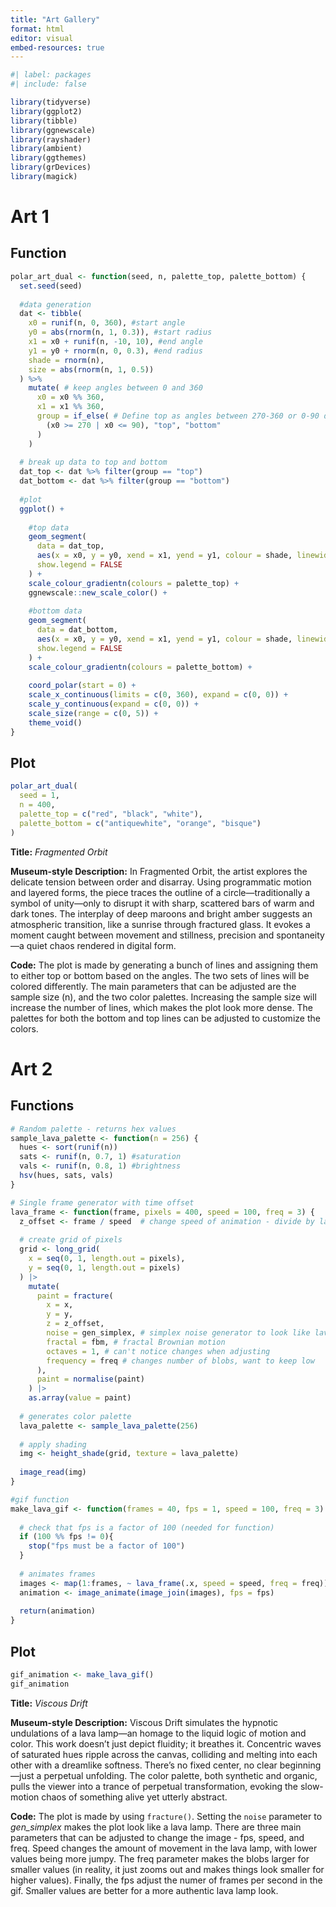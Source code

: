 ```yaml
---
title: "Art Gallery"
format: html
editor: visual
embed-resources: true
---
```


```r
#| label: packages
#| include: false

library(tidyverse)
library(ggplot2)
library(tibble)
library(ggnewscale)
library(rayshader)
library(ambient)
library(ggthemes)
library(grDevices)
library(magick)
```



# Art 1

## Function

```r
polar_art_dual <- function(seed, n, palette_top, palette_bottom) {
  set.seed(seed)
  
  #data generation
  dat <- tibble(
    x0 = runif(n, 0, 360), #start angle
    y0 = abs(rnorm(n, 1, 0.3)), #start radius
    x1 = x0 + runif(n, -10, 10), #end angle
    y1 = y0 + rnorm(n, 0, 0.3), #end radius
    shade = rnorm(n),
    size = abs(rnorm(n, 1, 0.5))
  ) %>%
    mutate( # keep angles between 0 and 360
      x0 = x0 %% 360,
      x1 = x1 %% 360,
      group = if_else( # Define top as angles between 270-360 or 0-90 degrees
        (x0 >= 270 | x0 <= 90), "top", "bottom"
      )
    )
  
  # break up data to top and bottom
  dat_top <- dat %>% filter(group == "top")
  dat_bottom <- dat %>% filter(group == "bottom")
  
  #plot
  ggplot() +
    
    #top data
    geom_segment(
      data = dat_top,
      aes(x = x0, y = y0, xend = x1, yend = y1, colour = shade, linewidth = size),
      show.legend = FALSE
    ) +
    scale_colour_gradientn(colours = palette_top) +
    ggnewscale::new_scale_color() +
    
    #bottom data
    geom_segment(
      data = dat_bottom,
      aes(x = x0, y = y0, xend = x1, yend = y1, colour = shade, linewidth = size),
      show.legend = FALSE
    ) +
    scale_colour_gradientn(colours = palette_bottom) +
    
    coord_polar(start = 0) +
    scale_x_continuous(limits = c(0, 360), expand = c(0, 0)) +
    scale_y_continuous(expand = c(0, 0)) +
    scale_size(range = c(0, 5)) +
    theme_void()
}
```

## Plot

```r
polar_art_dual(
  seed = 1,
  n = 400,
  palette_top = c("red", "black", "white"),
  palette_bottom = c("antiquewhite", "orange", "bisque")
)

```

**Title:** *Fragmented Orbit*

**Museum-style Description:**
In Fragmented Orbit, the artist explores the delicate tension between order and disarray. Using programmatic motion and layered forms, the piece traces the outline of a circle—traditionally a symbol of unity—only to disrupt it with sharp, scattered bars of warm and dark tones. The interplay of deep maroons and bright amber suggests an atmospheric transition, like a sunrise through fractured glass. It evokes a moment caught between movement and stillness, precision and spontaneity—a quiet chaos rendered in digital form.

**Code:**
The plot is made by generating a bunch of lines and assigning them to either top or bottom based on the angles. The two sets of lines will be colored differently. The main parameters that can be adjusted are the sample size (n), and the two color palettes. Increasing the sample size will increase the number of lines, which makes the plot look more dense. The palettes for both the bottom and top lines can be adjusted to customize the colors. 


# Art 2

## Functions

```r
# Random palette - returns hex values
sample_lava_palette <- function(n = 256) {
  hues <- sort(runif(n))
  sats <- runif(n, 0.7, 1) #saturation
  vals <- runif(n, 0.8, 1) #brightness
  hsv(hues, sats, vals)
}

# Single frame generator with time offset
lava_frame <- function(frame, pixels = 400, speed = 100, freq = 3) {
  z_offset <- frame / speed  # change speed of animation - divide by larger # to slow
  
  # create grid of pixels
  grid <- long_grid(
    x = seq(0, 1, length.out = pixels),
    y = seq(0, 1, length.out = pixels)
  ) |>
    mutate(
      paint = fracture(
        x = x,
        y = y,
        z = z_offset,
        noise = gen_simplex, # simplex noise generator to look like lava lamp
        fractal = fbm, # fractal Brownian motion
        octaves = 1, # can't notice changes when adjusting
        frequency = freq # changes number of blobs, want to keep low
      ),
      paint = normalise(paint)
    ) |>
    as.array(value = paint)
  
  # generates color palette
  lava_palette <- sample_lava_palette(256)
  
  # apply shading
  img <- height_shade(grid, texture = lava_palette)
  
  image_read(img)
}

#gif function
make_lava_gif <- function(frames = 40, fps = 1, speed = 100, freq = 3) {
  
  # check that fps is a factor of 100 (needed for function)
  if (100 %% fps != 0){
    stop("fps must be a factor of 100")
  }
  
  # animates frames
  images <- map(1:frames, ~ lava_frame(.x, speed = speed, freq = freq))
  animation <- image_animate(image_join(images), fps = fps)
  
  return(animation)
}
```

## Plot

```r
gif_animation <- make_lava_gif()
gif_animation
```

**Title:** *Viscous Drift*

**Museum-style Description:**
Viscous Drift simulates the hypnotic undulations of a lava lamp—an homage to the liquid logic of motion and color. This work doesn’t just depict fluidity; it breathes it. Concentric waves of saturated hues ripple across the canvas, colliding and melting into each other with a dreamlike softness. There's no fixed center, no clear beginning—just a perpetual unfolding. The color palette, both synthetic and organic, pulls the viewer into a trance of perpetual transformation, evoking the slow-motion chaos of something alive yet utterly abstract.

**Code:**
The plot is made by using `fracture()`. Setting the `noise` parameter to *gen_simplex* makes the plot look like a lava lamp. There are three main parameters that can be adjusted to change the image - fps, speed, and freq. Speed changes the amount of movement in the lava lamp, with lower values being more jumpy. The freq parameter makes the blobs larger for smaller values (in reality, it just zooms out and makes things look smaller for higher values). Finally, the fps adjust the numer of frames per second in the gif. Smaller values are better for a more authentic lava lamp look. 